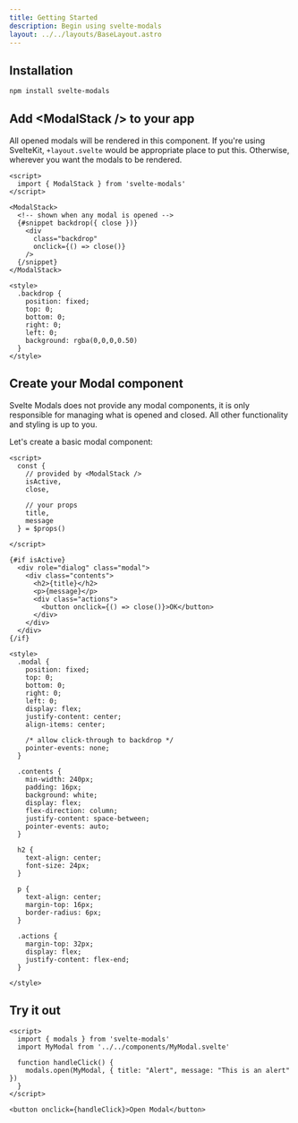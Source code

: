 ```yaml
---
title: Getting Started
description: Begin using svelte-modals
layout: ../../layouts/BaseLayout.astro
---
```


## Installation

```bash
npm install svelte-modals
```

## Add \<ModalStack /> to your app

All opened modals will be rendered in this component. If you're using SvelteKit, `+layout.svelte` would be appropriate
place to put this. Otherwise, wherever you want the modals to be rendered.

```svelte title="App.svelte"
<script>
  import { ModalStack } from 'svelte-modals'
</script>

<ModalStack>
  <!-- shown when any modal is opened -->
  {#snippet backdrop({ close })}
    <div
      class="backdrop"
      onclick={() => close()}
    />
  {/snippet}
</ModalStack>

<style>
  .backdrop {
    position: fixed;
    top: 0;
    bottom: 0;
    right: 0;
    left: 0;
    background: rgba(0,0,0,0.50)
  }
</style>
```

## Create your Modal component

Svelte Modals does not provide any modal components, it is only responsible for
managing what is opened and closed. All other functionality and styling is up to you.

Let's create a basic modal component:

```svelte title="MyModal.svelte"
<script>
  const {
    // provided by <ModalStack />
    isActive,
    close,

    // your props
    title,
    message
  } = $props()

</script>

{#if isActive}
  <div role="dialog" class="modal">
    <div class="contents">
      <h2>{title}</h2>
      <p>{message}</p>
      <div class="actions">
        <button onclick={() => close()}>OK</button>
      </div>
    </div>
  </div>
{/if}

<style>
  .modal {
    position: fixed;
    top: 0;
    bottom: 0;
    right: 0;
    left: 0;
    display: flex;
    justify-content: center;
    align-items: center;

    /* allow click-through to backdrop */
    pointer-events: none;
  }

  .contents {
    min-width: 240px;
    padding: 16px;
    background: white;
    display: flex;
    flex-direction: column;
    justify-content: space-between;
    pointer-events: auto;
  }

  h2 {
    text-align: center;
    font-size: 24px;
  }

  p {
    text-align: center;
    margin-top: 16px;
    border-radius: 6px;
  }

  .actions {
    margin-top: 32px;
    display: flex;
    justify-content: flex-end;
  }

</style>
```

## Try it out

```svelte live 
<script>
  import { modals } from 'svelte-modals'
  import MyModal from '../../components/MyModal.svelte'

  function handleClick() {     
    modals.open(MyModal, { title: "Alert", message: "This is an alert" })
  }
</script>

<button onclick={handleClick}>Open Modal</button>
```
